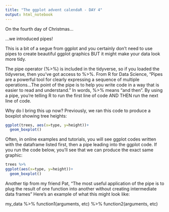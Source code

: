 ```yaml
---
title: "The ggplot advent calendaR - DAY 4"
output: html_notebook
---
```


On the fourth day of Christmas...

...we introduced pipes!

This is a bit of a segue from ggplot and you certainly don't need to use pipes to create beautiful ggplot graphics BUT it might make your data look more tidy.

The pipe operator (%>%) is included in the tidyverse, so if you loaded the tidyverse, then you've got access to %>%. From R for Data Science, "Pipes are a powerful tool for clearly expressing a sequence of multiple operations...The point of the pipe is to help you write code in a way that is easier to read and understand." In words, %>% means "and then". By using a pipe, you're telling R to run the first line of code AND THEN run the next line of code.

Why do I bring this up now? Previously, we ran this code to produce a boxplot showing tree heights:

```r
ggplot(trees, aes(x=type, y=height))+
  geom_boxplot()
```

Often, in online examples and tutorials, you will see ggplot codes written with the dataframe listed first, then a pipe leading into the ggplot code. If you run the code below, you'll see that we can produce the exact same graphic:
```r
trees %>%
ggplot(aes(x=type, y=height))+
  geom_boxplot()
```

Another tip from my friend Pat, "The most useful application of the pipe is to plug the result of one function into another without creating intermediate data frames" Here's an example of what this might look like:

my_data %>%
  function1(arguments, etc) %>%
  function2(arguments, etc)


